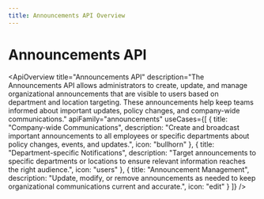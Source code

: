 ```yaml
---
title: Announcements API Overview
---
```



# Announcements API

<ApiOverview
  title="Announcements API"
  description="The Announcements API allows administrators to create, update, and manage organizational announcements that are visible to users based on department and location targeting. These announcements help keep teams informed about important updates, policy changes, and company-wide communications."
  apiFamily="announcements"
  useCases={[
    {
      title: "Company-wide Communications",
      description: "Create and broadcast important announcements to all employees or specific departments about policy changes, events, and updates.",
      icon: "bullhorn"
    },
    {
      title: "Department-specific Notifications",
      description: "Target announcements to specific departments or locations to ensure relevant information reaches the right audience.",
      icon: "users"
    },
    {
      title: "Announcement Management",
      description: "Update, modify, or remove announcements as needed to keep organizational communications current and accurate.",
      icon: "edit"
    }
  ]}
/>